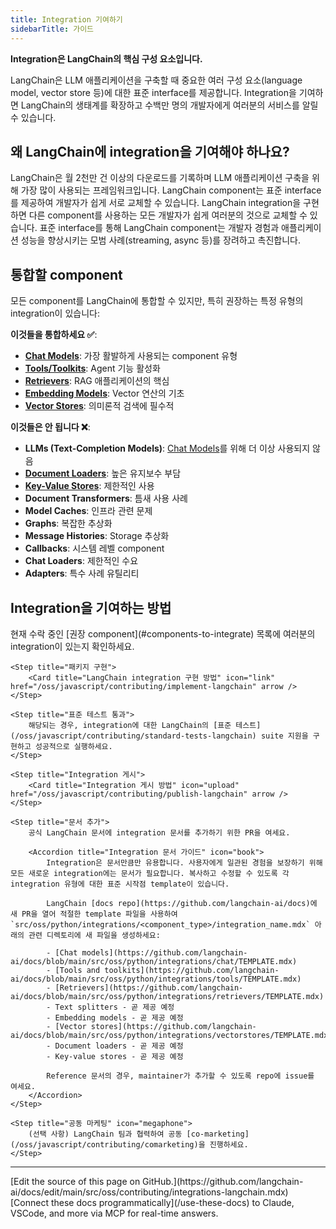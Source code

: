```yaml
---
title: Integration 기여하기
sidebarTitle: 가이드
---
```


**Integration은 LangChain의 핵심 구성 요소입니다.**

LangChain은 LLM 애플리케이션을 구축할 때 중요한 여러 구성 요소(language model, vector store 등)에 대한 표준 interface를 제공합니다. Integration을 기여하면 LangChain의 생태계를 확장하고 수백만 명의 개발자에게 여러분의 서비스를 알릴 수 있습니다.

## 왜 LangChain에 integration을 기여해야 하나요?

<Card title="발견 가능성" icon="magnifying-glass">
    LangChain은 월 2천만 건 이상의 다운로드를 기록하며 LLM 애플리케이션 구축을 위해 가장 많이 사용되는 프레임워크입니다.
</Card>

<Card title="상호 운용성" icon="arrows-rotate">
    LangChain component는 표준 interface를 제공하여 개발자가 쉽게 서로 교체할 수 있습니다. LangChain integration을 구현하면 다른 component를 사용하는 모든 개발자가 쉽게 여러분의 것으로 교체할 수 있습니다.
</Card>

<Card title="모범 사례" icon="star">
    표준 interface를 통해 LangChain component는 개발자 경험과 애플리케이션 성능을 향상시키는 모범 사례(streaming, async 등)를 장려하고 촉진합니다.
</Card>

## 통합할 component

모든 component를 LangChain에 통합할 수 있지만, 특히 권장하는 특정 유형의 integration이 있습니다:

**이것들을 통합하세요 ✅**:
- [**Chat Models**](/oss/javascript/integrations/chat): 가장 활발하게 사용되는 component 유형
- [**Tools/Toolkits**](/oss/javascript/integrations/tools): Agent 기능 활성화
- [**Retrievers**](/oss/javascript/integrations/retrievers): RAG 애플리케이션의 핵심
- [**Embedding Models**](/oss/javascript/integrations/text_embedding): Vector 연산의 기초
- [**Vector Stores**](/oss/javascript/integrations/vectorstores): 의미론적 검색에 필수적

**이것들은 안 됩니다 ❌**:
- **LLMs (Text-Completion Models)**: [Chat Models](/oss/javascript/integrations/chat)를 위해 더 이상 사용되지 않음
- [**Document Loaders**](/oss/javascript/integrations/document_loaders): 높은 유지보수 부담
- [**Key-Value Stores**](/oss/javascript/integrations/stores): 제한적인 사용
- **Document Transformers**: 틈새 사용 사례
- **Model Caches**: 인프라 관련 문제
- **Graphs**: 복잡한 추상화
- **Message Histories**: Storage 추상화
- **Callbacks**: 시스템 레벨 component
- **Chat Loaders**: 제한적인 수요
- **Adapters**: 특수 사례 유틸리티

## Integration을 기여하는 방법

<Steps>
    <Step title="자격 확인">
        현재 수락 중인 [권장 component](#components-to-integrate) 목록에 여러분의 integration이 있는지 확인하세요.
    </Step>

    <Step title="패키지 구현">
        <Card title="LangChain integration 구현 방법" icon="link" href="/oss/javascript/contributing/implement-langchain" arrow />
    </Step>

    <Step title="표준 테스트 통과">
        해당되는 경우, integration에 대한 LangChain의 [표준 테스트](/oss/javascript/contributing/standard-tests-langchain) suite 지원을 구현하고 성공적으로 실행하세요.
    </Step>

    <Step title="Integration 게시">
        <Card title="Integration 게시 방법" icon="upload" href="/oss/javascript/contributing/publish-langchain" arrow />
    </Step>

    <Step title="문서 추가">
        공식 LangChain 문서에 integration 문서를 추가하기 위한 PR을 여세요.

        <Accordion title="Integration 문서 가이드" icon="book">
            Integration은 문서만큼만 유용합니다. 사용자에게 일관된 경험을 보장하기 위해 모든 새로운 integration에는 문서가 필요합니다. 복사하고 수정할 수 있도록 각 integration 유형에 대한 표준 시작점 template이 있습니다.

            LangChain [docs repo](https://github.com/langchain-ai/docs)에 새 PR을 열어 적절한 template 파일을 사용하여 `src/oss/python/integrations/<component_type>/integration_name.mdx` 아래의 관련 디렉토리에 새 파일을 생성하세요:

            - [Chat models](https://github.com/langchain-ai/docs/blob/main/src/oss/python/integrations/chat/TEMPLATE.mdx)
            - [Tools and toolkits](https://github.com/langchain-ai/docs/blob/main/src/oss/python/integrations/tools/TEMPLATE.mdx)
            - [Retrievers](https://github.com/langchain-ai/docs/blob/main/src/oss/python/integrations/retrievers/TEMPLATE.mdx)
            - Text splitters - 곧 제공 예정
            - Embedding models - 곧 제공 예정
            - [Vector stores](https://github.com/langchain-ai/docs/blob/main/src/oss/python/integrations/vectorstores/TEMPLATE.mdx)
            - Document loaders - 곧 제공 예정
            - Key-value stores - 곧 제공 예정

            Reference 문서의 경우, maintainer가 추가할 수 있도록 repo에 issue를 여세요.
        </Accordion>
    </Step>

    <Step title="공동 마케팅" icon="megaphone">
        (선택 사항) LangChain 팀과 협력하여 공동 [co-marketing](/oss/javascript/contributing/comarketing)을 진행하세요.
    </Step>
</Steps>

---

<Callout icon="pen-to-square" iconType="regular">
    [Edit the source of this page on GitHub.](https://github.com/langchain-ai/docs/edit/main/src/oss/contributing/integrations-langchain.mdx)
</Callout>
<Tip icon="terminal" iconType="regular">
    [Connect these docs programmatically](/use-these-docs) to Claude, VSCode, and more via MCP for    real-time answers.
</Tip>
